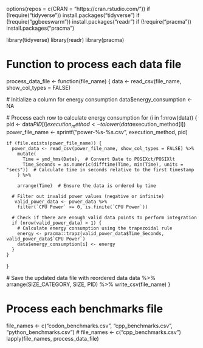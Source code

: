 options(repos = c(CRAN = "https://cran.rstudio.com/"))
if (!require("tidyverse")) install.packages("tidyverse")
if (!require("ggbeeswarm")) install.packages("readr")
if (!require("pracma")) install.packages("pracma")

library(tidyverse)
library(readr)
library(pracma)

# Function to process each data file
process_data_file <- function(file_name) {
  data <- read_csv(file_name, show_col_types = FALSE)

  # Initialize a column for energy consumption
  data$energy_consumption <- NA

  # Process each row to calculate energy consumption
  for (i in 1:nrow(data)) {
    pid <- data$PID[i]
    execution_method <- tolower(data$execution_method[i])
    power_file_name <- sprintf("power-%s-%s.csv", execution_method, pid)

    if (file.exists(power_file_name)) {
      power_data <- read_csv(power_file_name, show_col_types = FALSE) %>%
        mutate(
          Time = ymd_hms(Date),  # Convert Date to POSIXct/POSIXlt
          Time_Seconds = as.numeric(difftime(Time, min(Time), units = "secs"))  # Calculate time in seconds relative to the first timestamp
        ) %>%
      
        arrange(Time)  # Ensure the data is ordered by time

      # Filter out invalid power values (negative or infinite)
       valid_power_data <- power_data %>%
        filter(`CPU Power` >= 0, is.finite(`CPU Power`)) 

      # Check if there are enough valid data points to perform integration
      if (nrow(valid_power_data) > 1) {
        # Calculate energy consumption using the trapezoidal rule
        energy <- pracma::trapz(valid_power_data$Time_Seconds, valid_power_data$`CPU Power`)
        data$energy_consumption[i] <- energy
      }
    }
  }

 # Save the updated data file with reordered data
  data %>%
    arrange(SIZE_CATEGORY, SIZE, PID) %>%
    write_csv(file_name)
}

# Process each benchmarks file
file_names <- c("codon_benchmarks.csv", "cpp_benchmarks.csv", "python_benchmarks.csv")
# file_names <- c("cpp_benchmarks.csv")
lapply(file_names, process_data_file)